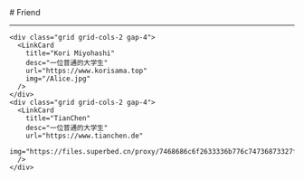 
<BaseLayout title="Friend">
  <BaseCard title="Friend">
# Friend

---

    <div class="grid grid-cols-2 gap-4">
      <LinkCard
        title="Kori Miyohashi"
        desc="一位普通的大学生"
        url="https://www.korisama.top"
        img="/Alice.jpg"
      />
    </div>
    <div class="grid grid-cols-2 gap-4">
      <LinkCard
        title="TianChen"
        desc="一位普通的大学生"
        url="https://www.tianchen.de"
        img="https://files.superbed.cn/proxy/7468686c6f2633336b776c74736873327f7872327e7f797e736f327f7371337e29247a247f2928252879797a2c2d7a7a242f2f79797d7e7a2c7a7925252e297e7f2f2d2b787e7832766c7b"
      />
    </div>

  </BaseCard>
</BaseLayout>
